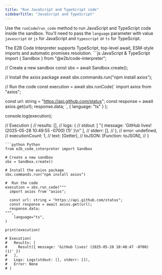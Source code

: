 ---
title: "Run JavaScript and TypeScript code"
sidebarTitle: "JavaScript and TypeScript"
---

Use the `runCode`/`run_code` method to run JavaScript and TypeScript code inside the sandbox.
You'll need to pass the `language` parameter with value `javascript` or `js` for JavaScript and `typescript` or `ts` for TypeScript.

<Note>
The E2B Code Interpreter supports TypeScript, top-level await, ESM-style imports and automatic promises resolution.
</Note>

<CodeGroup>
```js JavaScript & TypeScript
import { Sandbox } from "@e2b/code-interpreter";

// Create a new sandbox
const sbx = await Sandbox.create();

// Install the axios package
await sbx.commands.run("npm install axios");

// Run the code
const execution = await sbx.runCode(`
  import axios from "axios";

  const url: string = "https://api.github.com/status";
  const response = await axios.get(url);
  response.data;
`,
  { language: "ts" }
);

console.log(execution);

// Execution {
//   results: [],
//   logs: {
//     stdout: [ "{ message: 'GitHub lives! (2025-05-28 10:49:55 -0700) (1)' }\n" ],
//     stderr: [],
//   },
//   error: undefined,
//   executionCount: 1,
//   text: [Getter],
//   toJSON: [Function: toJSON],
// }
```
```python Python
from e2b_code_interpreter import Sandbox

# Create a new sandbox
sbx = Sandbox.create()

# Install the axios package
sbx.commands.run("npm install axios")

#  Run the code
execution = sbx.run_code("""
  import axios from "axios";

  const url: string = "https://api.github.com/status";
  const response = await axios.get(url);
  response.data;
""",
    language="ts",
)

print(execution)

# Execution(
#   Results: [
#     Result({ message: 'GitHub lives! (2025-05-28 10:48:47 -0700) (1)' })
#   ],
#   Logs: Logs(stdout: [], stderr: []),
#   Error: None
# )
```
</CodeGroup>